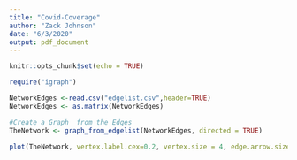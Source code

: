 ```yaml
---
title: "Covid-Coverage"
author: "Zack Johnson"
date: "6/3/2020"
output: pdf_document
---
```


```r
knitr::opts_chunk$set(echo = TRUE)
```


``` r
require("igraph")
```

``` r

NetworkEdges <-read.csv("edgelist.csv",header=TRUE)
NetworkEdges <- as.matrix(NetworkEdges)

#Create a Graph  from the Edges
TheNetwork <- graph_from_edgelist(NetworkEdges, directed = TRUE)

plot(TheNetwork, vertex.label.cex=0.2, vertex.size = 4, edge.arrow.size=0.1)
```